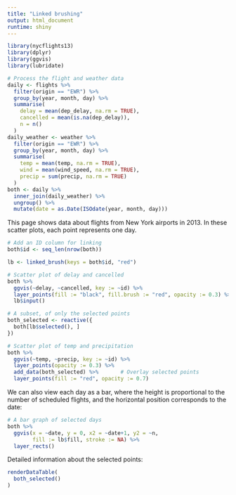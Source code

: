 ```yaml
---
title: "Linked brushing"
output: html_document
runtime: shiny
---
```


```r
library(nycflights13)
library(dplyr)
library(ggvis)
library(lubridate)

# Process the flight and weather data
daily <- flights %>%
  filter(origin == "EWR") %>%
  group_by(year, month, day) %>%
  summarise(
    delay = mean(dep_delay, na.rm = TRUE),
    cancelled = mean(is.na(dep_delay)),
    n = n()
  )
daily_weather <- weather %>%
  filter(origin == "EWR") %>%
  group_by(year, month, day) %>%
  summarise(
    temp = mean(temp, na.rm = TRUE),
    wind = mean(wind_speed, na.rm = TRUE),
    precip = sum(precip, na.rm = TRUE)
  )
both <- daily %>%
  inner_join(daily_weather) %>%
  ungroup() %>%
  mutate(date = as.Date(ISOdate(year, month, day)))
```

This page shows data about flights from New York airports in 2013. In these scatter plots, each point represents one day.

```r
# Add an ID column for linking
both$id <- seq_len(nrow(both))

lb <- linked_brush(keys = both$id, "red")

# Scatter plot of delay and cancelled
both %>%
  ggvis(~delay, ~cancelled, key := ~id) %>%
  layer_points(fill := "black", fill.brush := "red", opacity := 0.3) %>%
  lb$input()

# A subset, of only the selected points
both_selected <- reactive({
  both[lb$selected(), ]
})

# Scatter plot of temp and precipitation
both %>%
  ggvis(~temp, ~precip, key := ~id) %>%
  layer_points(opacity := 0.3) %>%
  add_data(both_selected) %>%       # Overlay selected points
  layer_points(fill := "red", opacity := 0.7)
```

We can also view each day as a bar, where the height is proportional to the number of scheduled flights, and the horizontal position corresponds to the date:

```r
# A bar graph of selected days
both %>%
  ggvis(x = ~date, y = 0, x2 = ~date+1, y2 = ~n, 
        fill := lb$fill, stroke := NA) %>%
  layer_rects()
```

Detailed information about the selected points:

```r
renderDataTable(
  both_selected()
)
```

